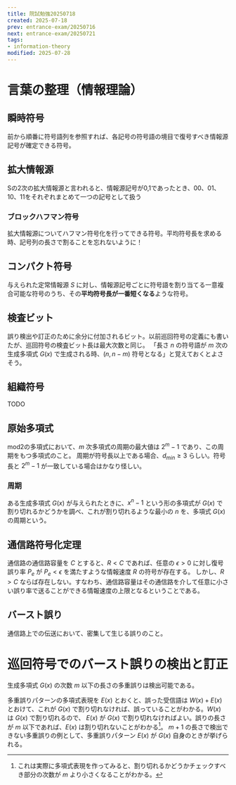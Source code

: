 ```yaml
---
title: 院試勉強20250718
created: 2025-07-18
prev: entrance-exam/20250716
next: entrance-exam/20250721
tags:
- information-theory
modified: 2025-07-28
---
```


# 言葉の整理（情報理論）

## 瞬時符号

前から順番に符号語列を参照すれば、各記号の符号語の境目で復号すべき情報源記号が確定できる符号。

## 拡大情報源

Sの2次の拡大情報源と言われると、情報源記号が0,1であったとき、00、01、10、11をそれぞれまとめて一つの記号として扱う

### ブロックハフマン符号

拡大情報源についてハフマン符号化を行ってできる符号。平均符号長を求める時、記号列の長さで割ることを忘れないように！

## コンパクト符号

与えられた定常情報源 $S$ に対し、情報源記号ごとに符号語を割り当てる一意複合可能な符号のうち、その**平均符号長が一番短くなる**ような符号。

## 検査ビット

誤り検出や訂正のために余分に付加されるビット。以前巡回符号の定義にも書いたが、巡回符号の検査ビット長は最大次数と同じ。
「長さ $n$ の符号語が $m$ 次の生成多項式 $G(x)$ で生成される時、$(n, n-m)$ 符号となる」と覚えておくとよさそう。

## 組織符号

TODO

## 原始多項式

mod2の多項式において、$m$ 次多項式の周期の最大値は $2^m-1$ であり、この周期をもつ多項式のこと。
周期が符号長以上である場合、$d_{min}\ge 3$ らしい。符号長と $2^m-1$ が一致している場合はかなり怪しい。

### 周期

ある生成多項式 $G(x)$ が与えられたときに、$x^n - 1$ という形の多項式が $G(x)$ で割り切れるかどうかを調べ、これが割り切れるような最小の $n$ を、多項式 $G(x)$ の周期という。

## 通信路符号化定理

通信路の通信路容量を $C$ とすると、$R\lt C$ であれば、任意の $\epsilon \gt 0$ に対し復号誤り率 $P_e$ が $P_e \lt \epsilon$ を満たすような情報速度 $R$ の符号が存在する。
しかし、$R\gt C$ ならば存在しない。すなわち、通信路容量はその通信路を介して任意に小さい誤り率で送ることができる情報速度の上限となるということである。

## バースト誤り

通信路上での伝送において、密集して生じる誤りのこと。

# 巡回符号でのバースト誤りの検出と訂正

生成多項式 $G(x)$ の次数 $m$ 以下の長さの多重誤りは検出可能である。

多重誤りパターンの多項式表現を $E(x)$ とおくと、誤った受信語は $W(x) + E(x)$ とおけて、これが $G(x)$ で割り切れなければ、誤っていることがわかる。$W(x)$ は $G(x)$ で割り切れるので、
$E(x)$ が $G(x)$ で割り切れなければよい。誤りの長さが $m$ 以下であれば、$E(x)$ は割り切れないことがわかる[^1]。
$m+1$ の長さで検出できない多重誤りの例として、多重誤りパターン $E(x)$ が $G(x)$ 自身のときが挙げられる。

[^1]: これは実際に多項式表現を作ってみると、割り切れるかどうかチェックすべき部分の次数が $m$ より小さくなることがわかる。
